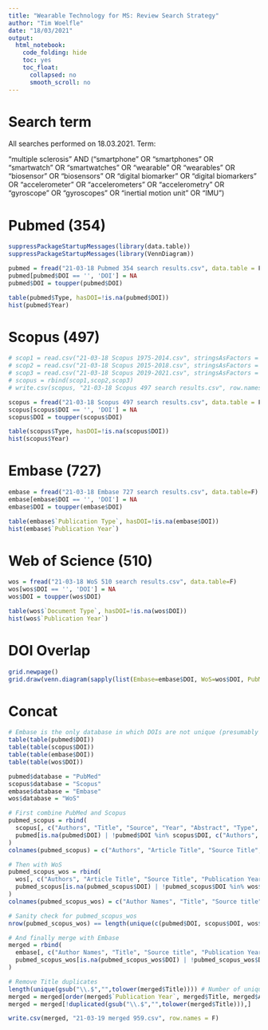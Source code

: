 ```yaml
---
title: "Wearable Technology for MS: Review Search Strategy"
author: "Tim Woelfle"
date: "18/03/2021"
output:
  html_notebook:
    code_folding: hide
    toc: yes
    toc_float:
      collapsed: no
      smooth_scroll: no
---
```


# Search term

All searches performed on 18.03.2021. Term: 

"multiple sclerosis" AND ("smartphone" OR "smartphones" OR "smartwatch" OR "smartwatches" OR "wearable" OR "wearables" OR "biosensor" OR "biosensors" OR "digital biomarker" OR "digital biomarkers" OR "accelerometer" OR "accelerometers" OR "accelerometry" OR "gyroscope" OR "gyroscopes" OR "inertial motion unit" OR "IMU")

# Pubmed (354)

```r
suppressPackageStartupMessages(library(data.table))
suppressPackageStartupMessages(library(VennDiagram))

pubmed = fread("21-03-18 Pubmed 354 search results.csv", data.table = F)
pubmed[pubmed$DOI == '', 'DOI'] = NA
pubmed$DOI = toupper(pubmed$DOI)

table(pubmed$Type, hasDOI=!is.na(pubmed$DOI))
hist(pubmed$Year)
```

# Scopus (497)

```r
# scop1 = read.csv("21-03-18 Scopus 1975-2014.csv", stringsAsFactors = F)
# scop2 = read.csv("21-03-18 Scopus 2015-2018.csv", stringsAsFactors = F)
# scop3 = read.csv("21-03-18 Scopus 2019-2021.csv", stringsAsFactors = F)
# scopus = rbind(scop1,scop2,scop3)
# write.csv(scopus, "21-03-18 Scopus 497 search results.csv", row.names = F)

scopus = fread("21-03-18 Scopus 497 search results.csv", data.table = F)
scopus[scopus$DOI == '', 'DOI'] = NA
scopus$DOI = toupper(scopus$DOI)

table(scopus$Type, hasDOI=!is.na(scopus$DOI))
hist(scopus$Year)
```

# Embase (727)

```r
embase = fread("21-03-18 Embase 727 search results.csv", data.table=F)
embase[embase$DOI == '', 'DOI'] = NA
embase$DOI = toupper(embase$DOI)

table(embase$`Publication Type`, hasDOI=!is.na(embase$DOI))
hist(embase$`Publication Year`)
```

# Web of Science (510)

```r
wos = fread("21-03-18 WoS 510 search results.csv", data.table=F)
wos[wos$DOI == '', 'DOI'] = NA
wos$DOI = toupper(wos$DOI)

table(wos$`Document Type`, hasDOI=!is.na(wos$DOI))
hist(wos$`Publication Year`)
```

# DOI Overlap

```r
grid.newpage()
grid.draw(venn.diagram(sapply(list(Embase=embase$DOI, WoS=wos$DOI, PubMed=pubmed$DOI, Scopus=scopus$DOI), na.omit), NULL))
```

# Concat

```r
# Embase is the only database in which DOIs are not unique (presumably e.g. because of conference abstracts often published under one summary DOI)
table(table(pubmed$DOI))
table(table(scopus$DOI))
table(table(embase$DOI))
table(table(wos$DOI))

pubmed$database = "PubMed"
scopus$database = "Scopus"
embase$database = "Embase"
wos$database = "WoS"

# First combine PubMed and Scopus
pubmed_scopus = rbind(
  scopus[, c("Authors", "Title", "Source", "Year", "Abstract", "Type", "DOI", "ArticleURL", "database")],
  pubmed[is.na(pubmed$DOI) | !pubmed$DOI %in% scopus$DOI, c("Authors", "Title", "Source", "Year", "Abstract", "Type", "DOI", "ArticleURL", "database")]
)
colnames(pubmed_scopus) = c("Authors", "Article Title", "Source Title", "Publication Year", "Abstract", "Document Type", "DOI", "UT (Unique WOS ID)", "database")

# Then with WoS
pubmed_scopus_wos = rbind(
  wos[, c("Authors", "Article Title", "Source Title", "Publication Year", "Abstract", "Document Type", "DOI", "UT (Unique WOS ID)", "database")],
  pubmed_scopus[is.na(pubmed_scopus$DOI) | !pubmed_scopus$DOI %in% wos$DOI,]
)
colnames(pubmed_scopus_wos) = c("Author Names", "Title", "Source title", "Publication Year", "Abstract", "Publication Type", "DOI", "Open URL Link", "database")

# Sanity check for pubmed_scopus_wos
nrow(pubmed_scopus_wos) == length(unique(c(pubmed$DOI, scopus$DOI, wos$DOI)))-1 + sum(is.na(c(pubmed$DOI, scopus$DOI, wos$DOI)))

# And finally merge with Embase
merged = rbind(
  embase[, c("Author Names", "Title", "Source title", "Publication Year", "Abstract", "Publication Type", "DOI", "Open URL Link", "database")],
  pubmed_scopus_wos[is.na(pubmed_scopus_wos$DOI) | !pubmed_scopus_wos$DOI %in% embase$DOI,]
)

# Remove Title duplicates
length(unique(gsub("\\.$","",tolower(merged$Title)))) # Number of unique titles (irrespective of case and trailing period)
merged = merged[order(merged$`Publication Year`, merged$Title, merged$Abstract, merged$DOI),]
merged = merged[!duplicated(gsub("\\.$","",tolower(merged$Title))),]

write.csv(merged, "21-03-19 merged 959.csv", row.names = F)
```

